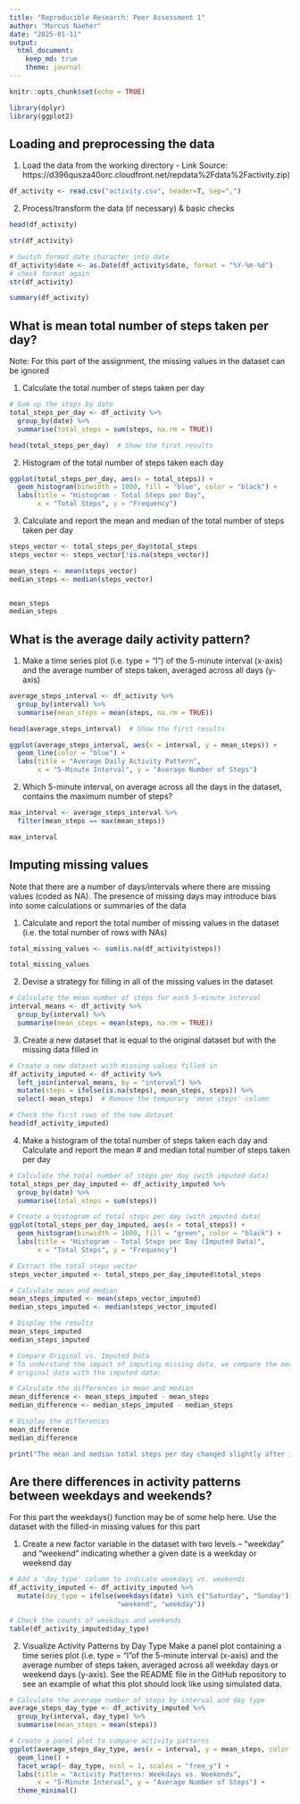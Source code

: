 ---
title: "Reproducible Research: Peer Assessment 1"
author: "Marcus Naeher"
date: "2025-01-11"
output:
  html_document:
    keep_md: true
    theme: journal
---

```{r setup, include=FALSE}
knitr::opts_chunk$set(echo = TRUE)
```
```{r}
library(dplyr)
library(ggplot2)
```

## Loading and preprocessing the data
1. Load the data from the working directory - Link Source:
https://d396qusza40orc.cloudfront.net/repdata%2Fdata%2Factivity.zip) 

```{r}
df_activity <- read.csv("activity.csv", header=T, sep=",")
```

2. Process/transform the data (if necessary) & basic checks
```{r}
head(df_activity)
```

```{r}
str(df_activity)

# Switch format date character into date
df_activity$date <- as.Date(df_activity$date, format = "%Y-%m-%d")
# check format again
str(df_activity)
```

```{r}
summary(df_activity)
```
## What is mean total number of steps taken per day?
Note: For this part of the assignment, the missing values in the dataset can be ignored

1. Calculate the total number of steps taken per day
```{r}
# Sum up the steps by date
total_steps_per_day <- df_activity %>%
  group_by(date) %>%
  summarise(total_steps = sum(steps, na.rm = TRUE))

head(total_steps_per_day)  # Show the first results
```
2. Histogram of the total number of steps taken each day

```{r}
ggplot(total_steps_per_day, aes(x = total_steps)) +
  geom_histogram(binwidth = 1000, fill = "blue", color = "black") +
  labs(title = "Histogram - Total Steps per Day", 
       x = "Total Steps", y = "Frequency")

```

3. Calculate and report the mean and median of the total number of steps taken per day

```{r}
steps_vector <- total_steps_per_day$total_steps
steps_vector <- steps_vector[!is.na(steps_vector)]

mean_steps <- mean(steps_vector)
median_steps <- median(steps_vector)


mean_steps  
median_steps

```
## What is the average daily activity pattern?
1. Make a time series plot (i.e. type = "l") of the 5-minute interval (x-axis) and the average number
of steps taken, averaged across all days (y-axis)

```{r}
average_steps_interval <- df_activity %>%
  group_by(interval) %>%
  summarise(mean_steps = mean(steps, na.rm = TRUE))

head(average_steps_interval)  # Show the first results
```
```{r}
ggplot(average_steps_interval, aes(x = interval, y = mean_steps)) +
  geom_line(color = "blue") +
  labs(title = "Average Daily Activity Pattern",
       x = "5-Minute Interval", y = "Average Number of Steps")
```

2. Which 5-minute interval, on average across all the days in the dataset, contains the maximum number
of steps?

```{r}
max_interval <- average_steps_interval %>%
  filter(mean_steps == max(mean_steps))

max_interval
```

## Imputing missing values
Note that there are a number of days/intervals where there are missing values (coded as NA). The
presence of missing days may introduce bias into some calculations or summaries of the data

1. Calculate and report the total number of missing values in the dataset (i.e. the total number of rows with NAs)
```{r}
total_missing_values <- sum(is.na(df_activity$steps))

total_missing_values
```
2. Devise a strategy for filling in all of the missing values in the dataset
```{r}
# Calculate the mean number of steps for each 5-minute interval
interval_means <- df_activity %>%
  group_by(interval) %>%
  summarise(mean_steps = mean(steps, na.rm = TRUE))

```

3. Create a new dataset that is equal to the original dataset but with the missing data filled in
```{r}
# Create a new dataset with missing values filled in
df_activity_imputed <- df_activity %>%
  left_join(interval_means, by = "interval") %>%
  mutate(steps = ifelse(is.na(steps), mean_steps, steps)) %>%
  select(-mean_steps)  # Remove the temporary 'mean_steps' column

# Check the first rows of the new dataset
head(df_activity_imputed)
```

4. Make a histogram of the total number of steps taken each day and Calculate and report the mean
# and median total number of steps taken per day

```{r}
# Calculate the total number of steps per day (with imputed data)
total_steps_per_day_imputed <- df_activity_imputed %>%
  group_by(date) %>%
  summarise(total_steps = sum(steps))

# Create a histogram of total steps per day (with imputed data)
ggplot(total_steps_per_day_imputed, aes(x = total_steps)) +
  geom_histogram(binwidth = 1000, fill = "green", color = "black") +
  labs(title = "Histogram - Total Steps per Day (Imputed Data)", 
       x = "Total Steps", y = "Frequency")

```
```{r}
# Extract the total steps vector
steps_vector_imputed <- total_steps_per_day_imputed$total_steps

# Calculate mean and median
mean_steps_imputed <- mean(steps_vector_imputed)
median_steps_imputed <- median(steps_vector_imputed)

# Display the results
mean_steps_imputed
median_steps_imputed

```
```{r}
# Compare Original vs. Imputed Data
# To understand the impact of imputing missing data, we compare the mean and median from the
# original data with the imputed data:

# Calculate the differences in mean and median
mean_difference <- mean_steps_imputed - mean_steps
median_difference <- median_steps_imputed - median_steps

# Display the differences
mean_difference
median_difference

print("The mean and median total steps per day changed slightly after imputation")
```
## Are there differences in activity patterns between weekdays and weekends?
For this part the weekdays() function may be of some help here. Use the dataset with the filled-in
missing values for this part

1. Create a new factor variable in the dataset with two levels – “weekday” and “weekend” indicating whether a given date is a weekday or weekend day

```{r}
# Add a 'day_type' column to indicate weekdays vs. weekends
df_activity_imputed <- df_activity_imputed %>%
  mutate(day_type = ifelse(weekdays(date) %in% c("Saturday", "Sunday"), 
                           "weekend", "weekday"))

# Check the counts of weekdays and weekends
table(df_activity_imputed$day_type)

```
2. Visualize Activity Patterns by Day Type
Make a panel plot containing a time series plot (i.e. type = "l"of the 5-minute interval (x-axis)
and the average number of steps taken, averaged across all weekday days or weekend days (y-axis). See
the README file in the GitHub repository to see an example of what this plot should look like using
simulated data.
```{r}
# Calculate the average number of steps by interval and day type
average_steps_day_type <- df_activity_imputed %>%
  group_by(interval, day_type) %>%
  summarise(mean_steps = mean(steps))

# Create a panel plot to compare activity patterns
ggplot(average_steps_day_type, aes(x = interval, y = mean_steps, color = day_type)) +
  geom_line() +
  facet_wrap(~ day_type, ncol = 1, scales = "free_y") +
  labs(title = "Activity Patterns: Weekdays vs. Weekends",
       x = "5-Minute Interval", y = "Average Number of Steps") +
  theme_minimal()

```


